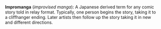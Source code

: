 '''Impromanga''' (''improvised manga''): A Japanese derived term for any comic story told in relay format. Typically, one person begins the story, taking it to a cliffhanger ending. Later artists then follow up the story taking it in new and different directions.

{{wikify}}